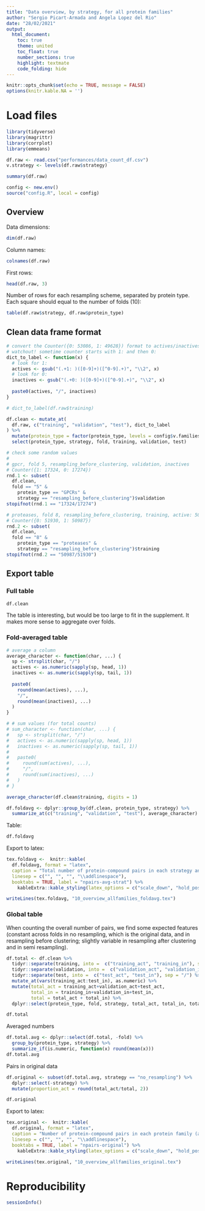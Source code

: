 ```yaml
---
title: "Data overview, by strategy, for all protein families"
author: "Sergio Picart-Armada and Angela Lopez del Rio"
date: "28/02/2021"
output:
  html_document:
    toc: true
    theme: united
    toc_float: true
    number_sections: true
    highlight: textmate
    code_folding: hide
---
```


```r
knitr::opts_chunk$set(echo = TRUE, message = FALSE)
options(knitr.kable.NA = '')
```

# Load files

```r
library(tidyverse)
library(magrittr)
library(corrplot)
library(emmeans)

df.raw <- read.csv("performances/data_count_df.csv")
v.strategy <- levels(df.raw$strategy)

summary(df.raw)

config <- new.env()
source("config.R", local = config)
```

## Overview

Data dimensions:

```r
dim(df.raw)
```

Column names:

```r
colnames(df.raw)
```


First rows:

```r
head(df.raw, 3)
```

Number of rows for each resampling scheme, separated by protein type.
Each square should equal to the number of folds (10):

```r
table(df.raw$strategy, df.raw$protein_type)
```

## Clean data frame format

```r
# convert the Counter({0: 53086, 1: 49628}) format to actives/inactives
# watchout! sometime counter starts with 1: and then 0:
dict_to_label <- function(x) {
  # look for 1:
  actives <- gsub("(.+1: )([0-9]+)([^0-9].+)", "\\2", x)
  # look for 0:
  inactives <- gsub("(.+0: )([0-9]+)([^0-9].+)", "\\2", x)
  
  paste0(actives, "/", inactives)
}

# dict_to_label(df.raw$training) 

df.clean <- mutate_at(
  df.raw, c("training", "validation", "test"), dict_to_label
) %>%
  mutate(protein_type = factor(protein_type, levels = config$v.families)) %>%
  select(protein_type, strategy, fold, training, validation, test)
```


```r
# check some random values
# 
# gpcr, fold 5, resampling_before_clustering, validation, inactives
# Counter({1: 17324, 0: 17274})
rnd.1 <- subset(
  df.clean, 
  fold == "5" & 
    protein_type == "GPCRs" & 
    strategy == "resampling_before_clustering")$validation
stopifnot(rnd.1 == "17324/17274")

# proteases, fold 8, resampling_before_clustering, training, active: 50987
# Counter({0: 51930, 1: 50987})
rnd.2 <- subset(
  df.clean, 
  fold == "8" & 
    protein_type == "proteases" & 
    strategy == "resampling_before_clustering")$training
stopifnot(rnd.2 == "50987/51930")
```

## Export table

### Full table

```r
df.clean
```

The table is interesting, but would be too large to fit in the supplement.
It makes more sense to aggregate over folds.

### Fold-averaged table

```r
# average a column
average_character <- function(char, ...) {
  sp <- strsplit(char, "/") 
  actives <- as.numeric(sapply(sp, head, 1))
  inactives <- as.numeric(sapply(sp, tail, 1))
  
  paste0(
    round(mean(actives), ...), 
    "/", 
    round(mean(inactives), ...)
  )
}

# # sum values (for total counts)
# sum_character <- function(char, ...) {
#   sp <- strsplit(char, "/") 
#   actives <- as.numeric(sapply(sp, head, 1))
#   inactives <- as.numeric(sapply(sp, tail, 1))
#   
#   paste0(
#     round(sum(actives), ...), 
#     "/", 
#     round(sum(inactives), ...)
#   )
# }

average_character(df.clean$training, digits = 1)

df.foldavg <- dplyr::group_by(df.clean, protein_type, strategy) %>%
  summarize_at(c("training", "validation", "test"), average_character)
```

Table:

```r
df.foldavg
```

Export to latex:


```r
tex.foldavg <-  knitr::kable(
  df.foldavg, format = "latex", 
  caption = "Total number of protein-compound pairs in each strategy and protein family, displayed in the actives/inactives format. Number of actives and inactives were averaged over the 10 folds.", 
  linesep = c("", "", "", "\\addlinespace"), 
  booktabs = TRUE, label = "npairs-avg-strat") %>%
    kableExtra::kable_styling(latex_options = c("scale_down", "hold_position"))

writeLines(tex.foldavg, "10_overview_allfamilies_foldavg.tex")
```


### Global table

When counting the overall number of pairs, we find some expected features (constant across folds in no resampling, which is the original data, and in resampling before clustering; slightly variable in resampling after clustering and in semi resampling).

```r
df.total <- df.clean %>%
  tidyr::separate(training, into =  c("training_act", "training_in"), sep = "/") %>%
  tidyr::separate(validation, into =  c("validation_act", "validation_in"), sep = "/") %>%
  tidyr::separate(test, into =  c("test_act", "test_in"), sep = "/") %>%
  mutate_at(vars(training_act:test_in), as.numeric) %>%
  mutate(total_act = training_act+validation_act+test_act, 
         total_in = training_in+validation_in+test_in, 
         total = total_act + total_in) %>%
  dplyr::select(protein_type, fold, strategy, total_act, total_in, total)

df.total
```

Averaged numbers

```r
df.total.avg <- dplyr::select(df.total, -fold) %>%
  group_by(protein_type, strategy) %>%
  summarize_if(is.numeric, function(x) round(mean(x)))
df.total.avg
```

Pairs in original data

```r
df.original <- subset(df.total.avg, strategy == "no_resampling") %>%
  dplyr::select(-strategy) %>%
  mutate(proportion_act = round(total_act/total, 2))

df.original
```

Export to latex:

```r
tex.original <-  knitr::kable(
  df.original, format = "latex", 
  caption = "Number of protein-compound pairs in each protein family (actives, inactives, total) and proportion of actives.", 
  linesep = c("", "", "", "\\addlinespace"), 
  booktabs = TRUE, label = "npairs-original") %>%
    kableExtra::kable_styling(latex_options = c("scale_down", "hold_position"))

writeLines(tex.original, "10_overview_allfamilies_original.tex")
```

# Reproducibility

```r
sessionInfo()
```

